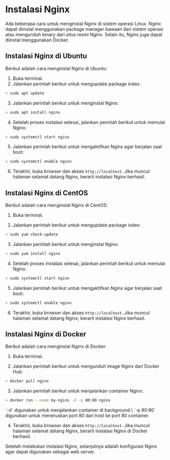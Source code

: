 
# Instalasi Nginx

Ada beberapa cara untuk menginstal Nginx di sistem operasi Linux. Nginx dapat diinstal menggunakan package manager bawaan dari sistem operasi atau mengunduh binary dari situs resmi Nginx. Selain itu, Nginx juga dapat diinstal menggunakan Docker.

## Instalasi Nginx di Ubuntu

Berikut adalah cara menginstal Nginx di Ubuntu:

1. Buka terminal.
2. Jalankan perintah berikut untuk mengupdate package index:

```bash
> sudo apt update
```

3. Jalankan perintah berikut untuk menginstal Nginx:

```bash
> sudo apt install nginx
```

4. Setelah proses instalasi selesai, jalankan perintah berikut untuk memulai Nginx:

```bash
> sudo systemctl start nginx
```

5. Jalankan perintah berikut untuk mengaktifkan Nginx agar berjalan saat boot:

```bash
> sudo systemctl enable nginx
```

6. Terakhir, buka browser dan akses `http://localhost`. Jika muncul halaman selamat datang Nginx, berarti instalasi Nginx berhasil.

## Instalasi Nginx di CentOS

Berikut adalah cara menginstal Nginx di CentOS:

1. Buka terminal.

2. Jalankan perintah berikut untuk mengupdate package index:

```bash
> sudo yum check-update
```

3. Jalankan perintah berikut untuk menginstal Nginx:

```bash
> sudo yum install nginx
```

4. Setelah proses instalasi selesai, jalankan perintah berikut untuk memulai Nginx:

```bash
> sudo systemctl start nginx
```

5. Jalankan perintah berikut untuk mengaktifkan Nginx agar berjalan saat boot:

```bash
> sudo systemctl enable nginx
```

6. Terakhir, buka browser dan akses `http://localhost`. Jika muncul halaman selamat datang Nginx, berarti instalasi Nginx berhasil.

## Instalasi Nginx di Docker

Berikut adalah cara menginstal Nginx di Docker:

1. Buka terminal.

2. Jalankan perintah berikut untuk mengunduh image Nginx dari Docker Hub:

```bash
> docker pull nginx
```

3. Jalankan perintah berikut untuk menjalankan container Nginx:

```bash
> docker run --name my-nginx -d -p 80:80 nginx
```

<Callout>
    `-d` digunakan untuk menjalankan container di background.\
    `-p 80:80` digunakan untuk meneruskan port 80 dari host ke port 80 container.
</Callout>


4. Terakhir, buka browser dan akses `http://localhost`. Jika muncul halaman selamat datang Nginx, berarti instalasi Nginx di Docker berhasil.

Setelah melakukan instalasi Nginx, selanjutnya adalah konfigurasi Nginx agar dapat digunakan sebagai web server.
